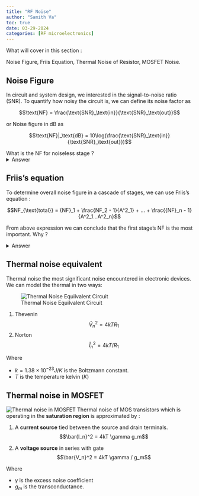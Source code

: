 ```yaml
---
title: "RF Noise"
author: "Samith Va"
toc: true
date: 03-29-2024
categories: [RF microelectronics]
---
```


What will cover in this section : 

Noise Figure, Friis Equation, Thermal Noise of Resistor, MOSFET Noise.

## Noise Figure

In circuit and system design, we interested in the signal-to-noise ratio (SNR). To quantify how noisy the circuit is, we can define its noise factor as

$$\text{NF} = \frac{\text{SNR}_\text{in}}{\text{SNR}_\text{out}}$$

or Noise figure in dB as

$$\text{NF}|_\text{dB} = 10\log(\frac{\text{SNR}_\text{in}}{\text{SNR}_\text{out}})$$

What is the NF for noiseless stage ? 
<details>
<summary>Answer</summary>
NF = 1 = 0 dB
</details> 

## Friis's equation

To determine overall noise figure in a cascade of stages, we can use Friis's equation  :

$$NF_{\text{total}} = {NF}_1 + \frac{NF_2 - 1}{A^2_1} + ... + \frac{{NF}_n - 1}{A^2_1...A^2_n}$$

From above expression we can conclude that the first stage's NF is the most important. Why ? 

<details>
<summary>Answer</summary>
Conceptually, because the noise from first stage will be amplified multiple times.
</details> 


## Thermal noise equivalent

Thermal noise the most significant noise encountered in electronic devices. We can model the thermal in two ways:

![Thermal Noise Equilvalent Circuit](thermal_noise.png)

1. Thevenin 
$$\bar{V}^2_n = 4kTR_1$$
2. Norton
$$\bar{I}^2_n = 4kT/R_1$$

Where 

- $k = 1.38 \times 10^{-23} J/K$ is the Boltzmann constant.
- $T$ is the temperature kelvin $(K)$

## Thermal noise in MOSFET

![Thermal noise in MOSFET](mosfet_thermal_noise.png)
Thermal noise of MOS transistors which is operating in the **saturation region** is approximated by :

1. A **current source** tied between the source and drain terminals.
$$\bar{I_n}^2 = 4kT \gamma g_m$$

2. A **voltage source** in series with gate
$$\bar{V_n}^2 = 4kT \gamma / g_m$$ 

Where 

- $\gamma$ is the excess noise coefficient
- $g_m$ is the transconductance.




